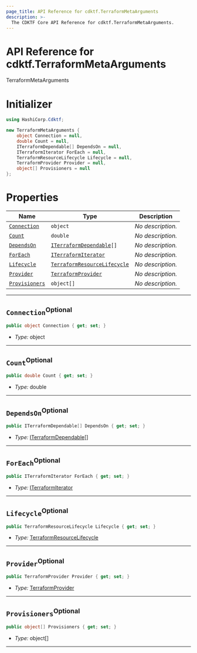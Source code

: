 ```yaml
---
page_title: API Reference for cdktf.TerraformMetaArguments
description: >-
  The CDKTF Core API Reference for cdktf.TerraformMetaArguments.
---
```


<!-- This file is generated through yarn generate-docs -->

# API Reference for cdktf.TerraformMetaArguments

   TerraformMetaArguments <a name="TerraformMetaArguments" id="cdktf.TerraformMetaArguments"></a>
  
  # Initializer <a name="Initializer" id="cdktf.TerraformMetaArguments.Initializer"></a>
  
  ```csharp
  using HashiCorp.Cdktf;
  
  new TerraformMetaArguments {
      object Connection = null,
      double Count = null,
      ITerraformDependable[] DependsOn = null,
      ITerraformIterator ForEach = null,
      TerraformResourceLifecycle Lifecycle = null,
      TerraformProvider Provider = null,
      object[] Provisioners = null
  };
  ```
  
  # Properties <a name="Properties" id="Properties"></a>
  
  | **Name** | **Type** | **Description** |
  | --- | --- | --- |
  | <code><a href="#cdktf.TerraformMetaArguments.property.connection">Connection</a></code> | <code>object</code> | *No description.* |
  | <code><a href="#cdktf.TerraformMetaArguments.property.count">Count</a></code> | <code>double</code> | *No description.* |
  | <code><a href="#cdktf.TerraformMetaArguments.property.dependsOn">DependsOn</a></code> | <code><a href="#cdktf.ITerraformDependable">ITerraformDependable</a>[]</code> | *No description.* |
  | <code><a href="#cdktf.TerraformMetaArguments.property.forEach">ForEach</a></code> | <code><a href="#cdktf.ITerraformIterator">ITerraformIterator</a></code> | *No description.* |
  | <code><a href="#cdktf.TerraformMetaArguments.property.lifecycle">Lifecycle</a></code> | <code><a href="#cdktf.TerraformResourceLifecycle">TerraformResourceLifecycle</a></code> | *No description.* |
  | <code><a href="#cdktf.TerraformMetaArguments.property.provider">Provider</a></code> | <code><a href="#cdktf.TerraformProvider">TerraformProvider</a></code> | *No description.* |
  | <code><a href="#cdktf.TerraformMetaArguments.property.provisioners">Provisioners</a></code> | <code>object[]</code> | *No description.* |
  
  ---
  
  ## `Connection`<sup>Optional</sup> <a name="Connection" id="cdktf.TerraformMetaArguments.property.connection"></a>
  
  ```csharp
  public object Connection { get; set; }
  ```
  
  - *Type:* object
  
  ---
  
  ## `Count`<sup>Optional</sup> <a name="Count" id="cdktf.TerraformMetaArguments.property.count"></a>
  
  ```csharp
  public double Count { get; set; }
  ```
  
  - *Type:* double
  
  ---
  
  ## `DependsOn`<sup>Optional</sup> <a name="DependsOn" id="cdktf.TerraformMetaArguments.property.dependsOn"></a>
  
  ```csharp
  public ITerraformDependable[] DependsOn { get; set; }
  ```
  
  - *Type:* <a href="#cdktf.ITerraformDependable">ITerraformDependable</a>[]
  
  ---
  
  ## `ForEach`<sup>Optional</sup> <a name="ForEach" id="cdktf.TerraformMetaArguments.property.forEach"></a>
  
  ```csharp
  public ITerraformIterator ForEach { get; set; }
  ```
  
  - *Type:* <a href="#cdktf.ITerraformIterator">ITerraformIterator</a>
  
  ---
  
  ## `Lifecycle`<sup>Optional</sup> <a name="Lifecycle" id="cdktf.TerraformMetaArguments.property.lifecycle"></a>
  
  ```csharp
  public TerraformResourceLifecycle Lifecycle { get; set; }
  ```
  
  - *Type:* <a href="#cdktf.TerraformResourceLifecycle">TerraformResourceLifecycle</a>
  
  ---
  
  ## `Provider`<sup>Optional</sup> <a name="Provider" id="cdktf.TerraformMetaArguments.property.provider"></a>
  
  ```csharp
  public TerraformProvider Provider { get; set; }
  ```
  
  - *Type:* <a href="#cdktf.TerraformProvider">TerraformProvider</a>
  
  ---
  
  ## `Provisioners`<sup>Optional</sup> <a name="Provisioners" id="cdktf.TerraformMetaArguments.property.provisioners"></a>
  
  ```csharp
  public object[] Provisioners { get; set; }
  ```
  
  - *Type:* object[]
  
  ---
  
